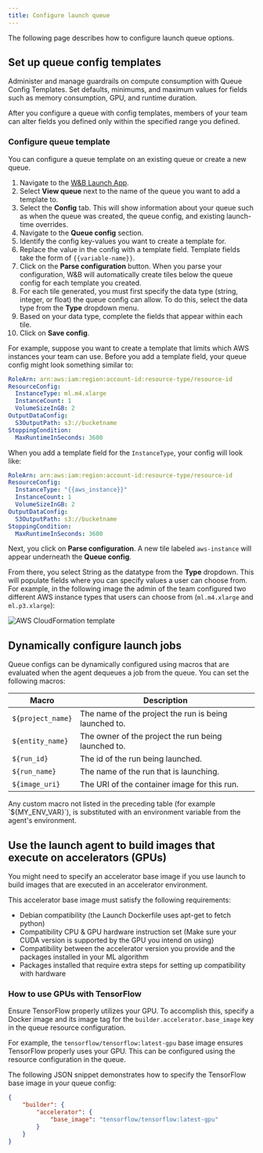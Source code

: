 ```yaml
---
title: Configure launch queue
---
```


The following page describes how to configure launch queue options.

## Set up queue config templates
Administer and manage guardrails on compute consumption with Queue Config Templates. Set defaults, minimums, and maximum values for fields such as memory consumption, GPU, and runtime duration.

After you configure a queue with config templates, members of your team can alter fields you defined only within the specified range you defined.

### Configure queue template
You can configure a queue template on an existing queue or create a new queue.  

1. Navigate to the [W&B Launch App](https://wandb.ai/launch).
2. Select **View queue** next to the name of the queue you want to add a template to.
3. Select the **Config** tab. This will show information about your queue such as when the queue was created, the queue config, and existing launch-time overrides.
4. Navigate to the **Queue config** section.
5. Identify the config key-values you want to create a template for. 
6. Replace the value in the config with a template field. Template fields take the form of `{{variable-name}}`. 
7. Click on the **Parse configuration** button. When you parse your configuration, W&B will automatically create tiles below the queue config for each template you created.
8. For each tile generated, you must first specify the data type (string, integer, or float) the queue config can allow. To do this, select the data type from the **Type** dropdown menu.
9. Based on your data type, complete the fields that appear within each tile.
10. Click on **Save config**.


For example, suppose you want to create a template that limits which AWS instances your team can use. Before you add a template field, your queue config might look something similar to:

```yaml title="launch config"
RoleArn: arn:aws:iam:region:account-id:resource-type/resource-id
ResourceConfig:
  InstanceType: ml.m4.xlarge
  InstanceCount: 1
  VolumeSizeInGB: 2
OutputDataConfig:
  S3OutputPath: s3://bucketname
StoppingCondition:
  MaxRuntimeInSeconds: 3600
```

When you add a template field for the `InstanceType`, your config will look like:

```yaml title="launch config"
RoleArn: arn:aws:iam:region:account-id:resource-type/resource-id
ResourceConfig:
  InstanceType: "{{aws_instance}}"
  InstanceCount: 1
  VolumeSizeInGB: 2
OutputDataConfig:
  S3OutputPath: s3://bucketname
StoppingCondition:
  MaxRuntimeInSeconds: 3600
```


Next, you click on **Parse configuration**. A new tile labeled `aws-instance` will appear underneath the **Queue config**. 

From there, you select String as the datatype from the **Type** dropdown. This will populate fields where you can specify values a user can choose from. For example, in the following image the admin of the team configured two different AWS instance types that users can choose from (`ml.m4.xlarge` and `ml.p3.xlarge`):

<Frame>
    <img src="/images/launch/aws_template_example.png" alt="AWS CloudFormation template"  />
</Frame>



## Dynamically configure launch jobs
Queue configs can be dynamically configured using macros that are evaluated when the agent dequeues a job from the queue. You can set the following macros:

| Macro             | Description                                           |
|-------------------|-------------------------------------------------------|
| `${project_name}` | The name of the project the run is being launched to. |
| `${entity_name}`  | The owner of the project the run being launched to.   |
| `${run_id}`       | The id of the run being launched.                     |
| `${run_name}`     | The name of the run that is launching.                |
| `${image_uri}`    | The URI of the container image for this run.          |

<Note>
Any custom macro not listed in the preceding table (for example `${MY_ENV_VAR}`), is substituted with an environment variable from the agent's environment.
</Note>

## Use the launch agent to build images that execute on accelerators (GPUs)
You might need to specify an accelerator base image if you use launch to build images that are executed in an accelerator environment.

This accelerator base image must satisfy the following requirements:

- Debian compatibility (the Launch Dockerfile uses apt-get to fetch python)
- Compatibility CPU & GPU hardware instruction set (Make sure your CUDA version is supported by the GPU you intend on using)
- Compatibility between the accelerator version you provide and the packages installed in your ML algorithm
- Packages installed that require extra steps for setting up compatibility with hardware

### How to use GPUs with TensorFlow

Ensure TensorFlow properly utilizes your GPU. To accomplish this, specify a Docker image and its image tag for the `builder.accelerator.base_image` key in the queue resource configuration.

For example, the `tensorflow/tensorflow:latest-gpu` base image ensures TensorFlow properly uses your GPU. This can be configured using the resource configuration in the queue.

The following JSON snippet demonstrates how to specify the TensorFlow base image in your queue config:

```json title="Queue config"
{
    "builder": {
        "accelerator": {
            "base_image": "tensorflow/tensorflow:latest-gpu"
        }
    }
}
```